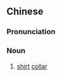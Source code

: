 {{also|衫领}}
==Chinese==
{{zh-forms|s=衫领}}

===Pronunciation===
{{zh-pron
|c=saam1 leng5
|h=pfs=sâm-liâng
|mn=saⁿ-niá
|cat=n
}}

===Noun===
{{zh-noun}}

# {{lb|zh|Cantonese|Hakka|Huizhou|Min}} [[shirt]] [[collar]]

{{zh-cat|Clothing}}